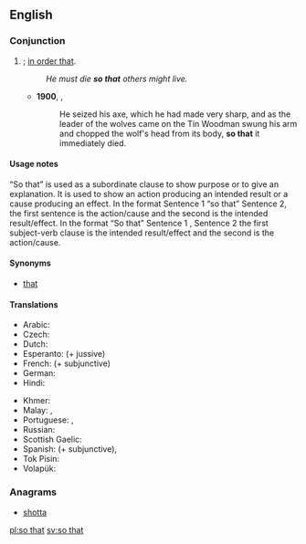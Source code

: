 ==English==

===Conjunction===
{{en-con|pos=[[so]] [[that]]}}

# {{non-gloss definition|Indicates purpose}}; [[in order that]].
#: ''He must die '''so that''' others might live.''
#* '''1900''', {{w|L. Frank Baum}}, {{w|The Wonderful Wizard of Oz}}
#*: He seized his axe, which he had made very sharp, and as the leader of the wolves came on the Tin Woodman swung his arm and chopped the wolf's head from its body, '''so that''' it immediately died.

====Usage notes====
“So that” is used as a subordinate clause to show purpose or to give an explanation. It is used to show an action producing an intended result or a cause producing an effect. In the format Sentence 1 “so that” Sentence 2, the first sentence is the action/cause and the second is the intended result/effect. In the format “So that” Sentence 1 , Sentence 2 the first subject-verb clause is the intended result/effect and the second is the action/cause.

====Synonyms====
* {{sense|in order that}} [[that#Conjunction|that]] {{qualifier|conjunction}}

====Translations====
{{trans-top|in order to}}
* Arabic: {{t|ar|حتى|tr=Hattaa}}
* Czech: {{t+|cs|aby}}
* Dutch: {{t|nl|zodat}}
* Esperanto: {{t|eo|por ke|xs=Esperanto}} (+ jussive)
* French: {{t+|fr|pour que}} (+ subjunctive)
* German: {{t+|de|sodass}}
* Hindi: {{t-|hi|ताकि|tr=tāki|xs=Hindi}}
{{trans-mid}}
* Khmer: {{t|km|ដើម្បី|tr=daəmbəy|sc=Khmr|xs=Khmer}}
* Malay: {{t|ms|agar}}, {{t|ms|supaya}}
* Portuguese: {{t-|pt|para que|n}}, {{t|pt|de modo que}}
* Russian: {{t+|ru|чтобы|tr=čtóby}} {{qualifier|read: štóby}}
* Scottish Gaelic: {{t-|gd|air chor 's gu|xs=Scottish Gaelic}}
* Spanish: {{t-|es|para que}} (+ subjunctive), {{t|es|de modo que}}
* Tok Pisin: {{t|tpi|olsem na}}
* Volapük: {{t|vo|dat}}
{{trans-bottom}}

===Anagrams===
* [[shotta#English|shotta]]

[[pl:so that]]
[[sv:so that]]